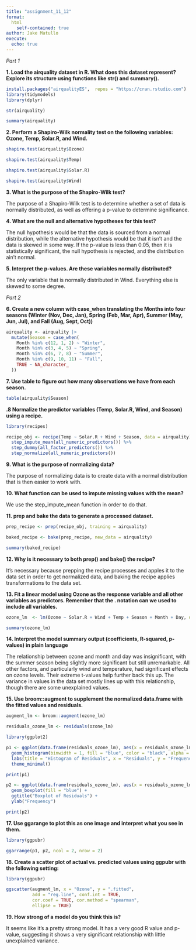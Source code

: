 ```yaml
---
title: "assignment_11_12"
format: 
  html
    self-contained: true
author: Jake Matullo
execute:
  echo: true
---
```

_Part 1_

**1. Load the airquality dataset in R. What does this dataset represent? Explore its structure using functions like str() and summary().**

```r
install.packages("airqualityES",  repos = "https://cran.rstudio.com")
library(tidymodels)
library(dplyr)

str(airquality)
```
```r
summary(airquality)
```
**2. Perform a Shapiro-Wilk normality test on the following variables: Ozone, Temp, Solar.R, and Wind.**

```r
shapiro.test(airquality$Ozone)
```
```r
shapiro.test(airquality$Temp)
```
```r
shapiro.test(airquality$Solar.R)
```
```r
shapiro.test(airquality$Wind)
```
**3. What is the purpose of the Shapiro-Wilk test?**

The purpose of a Shapiro-Wilk test is to determine whether a set of data is normally distributed, as well as offering a p-value to determine significance.

**4. What are the null and alternative hypotheses for this test?**

The null hypothesis would be that the data is sourced from a normal distribution, while the alternative hypothesis would be that it isn't and the data is skewed in some way. If the p-value is less than 0.05, then it is statistically significant, the null hypothesis is rejected, and the distribution ain't normal.

**5. Interpret the p-values. Are these variables normally distributed?**

The only variable that is normally distributed in Wind. Everything else is skewed to some degree.

_Part 2_

**6. Create a new column with case_when translating the Months into four seasons (Winter (Nov, Dec, Jan), Spring (Feb, Mar, Apr), Summer (May, Jun, Jul), and Fall (Aug, Sept, Oct))**

```r
airquality <- airquality |>
  mutate(Season = case_when(
    Month %in% c(12, 1, 2) ~ "Winter",
    Month %in% c(3, 4, 5) ~ "Spring",
    Month %in% c(6, 7, 8) ~ "Summer",
    Month %in% c(9, 10, 11) ~ "Fall",
    TRUE ~ NA_character_
  ))
```
**7. Use table to figure out how many observations we have from each season.**

```r
table(airquality$Season)
```

**.8 Normalize the predictor variables (Temp, Solar.R, Wind, and Season) using a recipe.**

```r
library(recipes)

recipe_obj <- recipe(Temp ~ Solar.R + Wind + Season, data = airquality) %>%
  step_impute_mean(all_numeric_predictors()) %>%
  step_dummy(all_factor_predictors()) %>%
  step_normalize(all_numeric_predictors())
```

**9. What is the purpose of normalizing data?**

The purpose of normalizing data is to create data with a normal distribution that is then easier to work with.

**10. What function can be used to impute missing values with the mean?**

We use the step_impute_mean function in order to do that.

**11. prep and bake the data to generate a processed dataset.**

```r
prep_recipe <- prep(recipe_obj, training = airquality)

baked_recipe <- bake(prep_recipe, new_data = airquality)

summary(baked_recipe)
```
**12. Why is it necessary to both prep() and bake() the recipe?**

It's necessary because prepping the recipe processes and apples it to the data set in order to get normalized data, and baking the recipe applies transformations to the data set.

**13. Fit a linear model using Ozone as the response variable and all other variables as predictors. Remember that the . notation can we used to include all variables.**

```r
ozone_lm  <- lm(Ozone ~ Solar.R + Wind + Temp + Season + Month + Day, data = airquality)

summary(ozone_lm)
```
**14. Interpret the model summary output (coefficients, R-squared, p-values) in plain language**

The relationship between ozone and month and day was insignificant, with the summer season being slightly more significant but still unremarkable. All other factors, and particularly wind and temperature, had significant effects on ozone levels. Their extreme t-values help further back this up. The variance in values in the data set mostly lines up with this relationship, though there are some unexplained values.

**15. Use broom::augment to supplement the normalized data.frame with the fitted values and residuals.**

```r
augment_lm <- broom::augment(ozone_lm)


```

```r
residuals_ozone_lm <- residuals(ozone_lm)
```
```r
library(ggplot2)
```
```r
p1 <- ggplot(data.frame(residuals_ozone_lm), aes(x = residuals_ozone_lm)) +
  geom_histogram(binwidth = 1, fill = "blue", color = "black", alpha = 0.7) +
  labs(title = "Histogram of Residuals", x = "Residuals", y = "Frequency") +
  theme_minimal()

print(p1)
```
```r
p2 <- ggplot(data.frame(residuals_ozone_lm), aes(x = residuals_ozone_lm)) +
  geom_boxplot(fill = "blue") +
  ggtitle("Boxplot of Residuals") +
  ylab("Frequency")

print(p2)
```
**17. Use ggarange to plot this as one image and interpret what you see in them.**

```r
library(ggpubr)

ggarrange(p1, p2, ncol = 2, nrow = 2)
```

**18. Create a scatter plot of actual vs. predicted values using ggpubr with the following setting:**

```r
library(ggpubr)

ggscatter(augment_lm, x = "Ozone", y = ".fitted",
          add = "reg.line", conf.int = TRUE,
          cor.coef = TRUE, cor.method = "spearman",
          ellipse = TRUE)
```
**19. How strong of a model do you think this is?**

It seems like it's a pretty strong model. It has a very good R value and p-value, suggesting it shows a very significant relationship with little unexplained variance.
